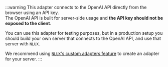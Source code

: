 :::warning
This adapter connects to the OpenAI API directly from the browser using an API key.<br />
The OpenAI API is built for server-side usage and **the API key should not be exposed to the client**.

You can use this adapter for testing purposes, but in a production setup you should build your own server
that connects to the OpenAI API, and use that server with `NLUX`.

We recommend using [`NLUX`'s custom adapters feature](/reference/adapters/custom-adapters) to create an adapter for your server.
:::
